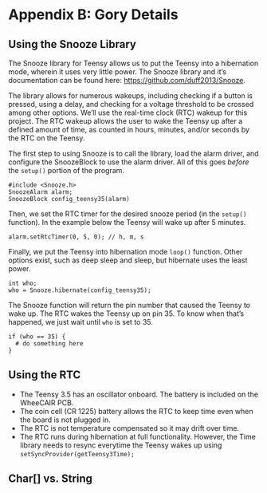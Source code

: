 # Appendix B: Gory Details {-}

## Using the Snooze Library {-}

The Snooze library for Teensy allows us to put the Teensy into a hibernation mode, wherein it uses very little power.  The Snooze library and it's documentation can be found here: [https://github.com/duff2013/Snooze]().

The library allows for numerous wakeups, including checking if a button is pressed, using a delay, and checking for a voltage threshold to be crossed among other options.   We'll use the real-time clock (RTC) wakeup for this project.  The RTC wakeup allows the user to wake the Teensy up after a defined amount of time, as counted in hours, minutes, and/or seconds by the RTC on the Teensy.

The first step to using Snooze is to call the library, load the alarm driver, and configure the SnoozeBlock to use the alarm driver.  All of this goes *before* the `setup()` portion of the program.

```Rcpp
#include <Snooze.h>
SnoozeAlarm alarm;
SnoozeBlock config_teensy35(alarm)
```

Then, we set the RTC timer for the desired snooze period (in the `setup()` function).  In the example below the Teensy will wake up after 5 minutes.

```Rcpp
alarm.setRtcTimer(0, 5, 0); // h, m, s
```

Finally, we put the Teensy into hibernation mode `loop()` function.  Other options exist, such as deep sleep and sleep, but hibernate uses the least power.

```Rcpp
int who;
who = Snooze.hibernate(config_teensy35);
```

The Snooze function will return the pin number that caused the Teensy to wake up.  The RTC wakes the Teensy up on pin 35.  To know when that's happened, we just wait until `who` is set to 35.

```Rccp
if (who == 35) {
  # do something here
}
```

## Using the RTC {-}

- The Teensy 3.5 has an oscillator onboard.  The battery is included on the WheeCAIR PCB.
- The coin cell (CR 1225) battery allows the RTC to keep time even when the board is not plugged in.
- The RTC is not temperature compensated so it may drift over time.
- The RTC runs during hibernation at full functionality.  However, the Time library needs to resync everytime the Teensy wakes up using `setSyncProvider(getTeensy3Time);`

## Char[] vs. String {-}